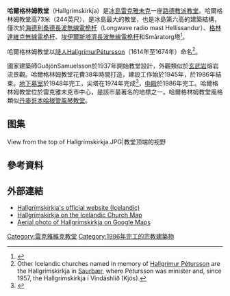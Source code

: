 {{Infobox church
| name                   = 哈爾格林姆教堂
| fullname               = 
| other name             = 
| native_name            = Hallgrímskirkja
| native_name_lang       = [[Icelandic|Icelandic]]
| image                  = Hallgrímskirkja church Reykjavik 2019 2.jpg
| imagesize              = 
| imagelink              = 
| imagealt               = 
| landscape              = 
| caption                = 哈爾格林姆教堂与教堂前的[[萊夫·埃里克松|莱夫·埃里克松]]雕像
 
| pushpin map            = 
| pushpin label position = 
| pushpin map alt        = 
| pushpin mapsize        = 
| relief                 = 
| map caption            = 
| latd                   = 64
| latm                   = 08
| lats                   = 31
| latNS                  = N
| longd                  = 21
| longm                  = 55
| longs                  = 39
| longEW                 = W
| coordinates            =

| osgraw                 = <!--  TEXT --> 
| osgridref              = <!-- {{gbmappingsmall| TEXT}} --> 
| location               = 
| country                = [[冰島|冰島]] 
 
| denomination           = [[路德教派|路德教派]]
| previous denomination  = 
| churchmanship          = 
| membership             = 
| attendance             = 
| website                = [http://hallgrimskirkja.is/ Website of the Church]
 
| former name            = 
| bull date              = 
| founded date           = 1945
| founder                = 
| dedication             = 
| dedicated date         = 
| consecrated date       = 1986年10月26日
| cult                   = 
| relics                 = 
| events                 = 
| past bishop            = 
| people                 = 
 
| status                 = Active
| functional status      = Parish Church
| heritage designation   = 
| designated date        = 
| architect              = [[Guðjón_Samúelsson|Guðjón Samúelsson]]
| architectural type     = 
| style                  = [[表現主義#建築|表現主義#建築]]
| groundbreaking         = 
| completed date         = 1986
| construction cost      = 
| closed date            = 
| demolished date        = 
 
| capacity               = 
| length                 = <!-- {{convert| }} --> 
| width                  = <!-- {{convert| }} --> 
| width nave             = <!-- {{convert| }} --> 
| height                 = <!-- {{convert| }} --> 
| diameter               = <!-- {{convert| }} --> 
| other dimensions       = 
| floor count            = 
| floor area             = <!-- {{convert| }} --> 
| dome quantity          = 
| dome height outer      = <!-- {{convert| }} --> 
| dome height inner      = <!-- {{convert| }} --> 
| dome dia outer         = <!-- {{convert| }} --> 
| dome dia inner         = <!-- {{convert| }} --> 
| spire quantity         = 
| spire height           = 73 meters 
| materials              = 
| bells                  = 
| bells hung             = 
| bell weight            = <!-- {{CwtQtrLb to kg| }} --> 
 
| parish                 = [[雷克雅未克|雷克雅未克]]
| deanery                = 
| archdeaconry           = 
| episcopalarea          = 
| archdiocese            = 
| metropolis             = 
| diocese                = 
| province               = 
| presbytery             = 
| synod                  = 
| circuit                = 
| district               = 
| division               = 
| subdivision            = 
 
| archbishop             = 
| bishop                 = [[Agnes_M._Sigurðardóttir|Agnes M. Sigurðardóttir]]
| dean                   = 
| provost                = 
| provost-rector         = 
| viceprovost            = 
| subdean                = 
| precentor              = 
| chancellor             = 
| canonchancellor        = 
| canon                  = 
| canonmissioner         = 
| canonpastor            = 
| canontreasurer         = 
| succentor              = 
| archdeacon             = 
| prebendary             = 
| rector                 = 
| vicar                  = 
| curate                 = 
| priestincharge         = 
| priest                 = 
| asstpriest             = 
| minister               = 
| assistant              = 
| honpriest              = 
| deacon                 = 
| deaconness             = 
| seniorpastor           = 
| pastor                 = 
| abbot                  = 
| chaplain               = 
 
| reader                 = 
| student intern         = 
| organistdom            = 
| director               = 
| organist               = 
| organscholar           = 
| chapterclerk           = 
| laychapter             = 
| warden                 = 
| verger                 = 
| businessmgr            = 
| liturgycoord           = 
| reledu                 = 
| rcia                   = 
| youthmin               = 
| flowerguild            = 
| musicgroup             = 
| parishadmin            = 
| serversguild           = 
 
| logo                   = 
| logosize               = 
| logolink               = 
| logoalt                = 
}}

'''哈爾格林姆教堂'''（Hallgrímskirkja）是[[冰島|冰島]][[雷克雅未克|雷克雅未克]]一座[[路德教派|路德教派]][[教堂|教堂]]。哈爾格林姆教堂高73米（244英尺），是冰島最大的教堂，也是冰島第六高的建築結構，僅次於[[海德利桑德長波無線電桅杆|海德利桑德長波無線電桅杆]]（Longwave radio mast Hellissandur）、[[格林達維克無線電桅杆|格林達維克無線電桅杆]]、[[埃伊爾斯塔濟長波無線電桅杆|埃伊爾斯塔濟長波無線電桅杆]]和Smáratorg塔<ref name=Hyperion>{{cite audio | date= 1997 |title= Organ Fireworks VII – Christopher Herrick at the organ of the Hallgrimskirkja |medium= CD |publisher=Hyperion }}</ref>。

哈爾格林姆教堂以[[詩人|詩人]]HallgrímurPétursson（1614年至1674年）命名<ref>Other Icelandic churches named in memory of [[Hallgrímur_Pétursson|Hallgrímur Pétursson]] are the Hallgrímskirkja in [[Langanes|Saurbær]], where Pétursson was minister and, since 1957, the Hallgrímskirkja í Vindáshlið (Kjós).</ref>。

國家建築師GuðjónSamuelsson於1937年開始教堂設計，外觀類似於[[玄武岩|玄武岩]]熔岩流景觀。哈爾格林姆教堂花費38年時間打造，建設工作始於1945年，於1986年結束。[[地下墓室|地下墓室]]於1948年完工，尖塔在1974年完成<ref name=AAA>{{cite journal|last=Noyes|first=David|title=Iceland – Europe's coolest little hot spot|work=Going Places|publisher=[[American_Automobile_Association|AAA]]|date=March–April 2009|page= 28}}</ref>，[[中殿|中殿]]於1986年完工。哈爾格林姆教堂位於雷克雅未克市中心，是該市最著名的地標之一。哈爾格林姆教堂風格類似[[丹麥|丹麥]][[哥本哈根|哥本哈根]][[管風琴教堂|管風琴教堂]]。

==图集==
<gallery>
View from the top of Hallgrímskirkja.JPG|教堂顶端的视野
</gallery>

==參考資料==
{{reflist}}

== 外部連結 ==
{{Commons category|Hallgrímskirkja}}
* [http://www.hallgrimskirkja.is Hallgrímskirkja's official website (Icelandic)]{{Wayback|url=http://www.hallgrimskirkja.is/ |date=20200921154828 }}
*[https://web.archive.org/web/20110506074434/http://kirkjukort.net/kirkjur/hallgrimskirkja_0234.html Hallgrímskirkja on the Icelandic Church Map]
* [http://maps.google.com/maps?t=k&ie=UTF8&hl=en&ll=64.141887,-21.927112&spn=0.003846,0.013905&z=16&om=1  Aerial photo of Hallgrímskirkja on Google Maps]

{{coord|64|08|31|N|21|55|39|W|region:IS_type:landmark|display=title}}

{{DEFAULTSORT:Hallgrimskirkja}}
[[Category:雷克雅維克教堂|Category:雷克雅維克教堂]]
[[Category:1986年完工的宗教建築物|Category:1986年完工的宗教建築物]]